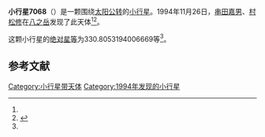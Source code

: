 {{Infobox planet
| bgcolour = #FFFFC0
| name = 7068 Minowa
| symbol = 
| image = 
| caption = 
| discovery = yes
| discovery_ref = 
| discoverer = [[串田嘉男|串田嘉男]]、[[村松修|村松修]]
| discovery_site = [[八之岳|八之岳]] 
| discovered = 1994年11月26日
| designations = yes
| mp_name = 
| named_after = 
| alt_names = 1994 WD1/ 1976 GL6 / 1982 BO9 / 1992 BW5
| mp_category = [[主带小行星|主带小行星]]
| orbit_ref = <ref name="a">[http://ssd.jpl.nasa.gov/sbdb.cgi?sstr=7068 7068 Minowa] {{Wayback|url=http://ssd.jpl.nasa.gov/sbdb.cgi?sstr=7068 |date=20210826011232 }}，小行星數據庫瀏覽器（JPL Small-Body Database Browser）－[[美国国家航空航天局|美国国家航空航天局]]喷气推进实验室</ref>
| epoch = 2456400.5 (2013年4月18日更新)
| aphelion = {{convert|2.414532232254682|AU|km|3|abbr=on|lk=out}}
| perihelion = {{convert|2.025583685302554|AU|km|3|abbr=on}}
| semimajor = {{convert|2.220057958778618|AU|km|3|abbr=on}}
| eccentricity = 0.087598737
| period = 1208.216871 [[日|日]]<br />3.31[[儒略年|儒略年]]
| avg_speed = 
| inclination = 6.284261675012085
| asc_node = 104.1212961502957
| mean_anomaly = 
| arg_peri = 330.8053194006669
| satellites = 
| physical_characteristics = yes
| dimensions = 
| mass = 
| density = 
| surface_grav = 
| escape_velocity = 
| sidereal_day = 
| axial_tilt = 
| pole_ecliptic_lat = 
| pole_ecliptic_lon = 
| albedo = 
| temperatures= 
| temp_name1 = 
| mean_temp_1 = 
| max_temp_1 = 
| temp_name2 = 
| max_temp_2 = 
| spectral_type = 
| abs_magnitude = 330.8053194006669
}}

'''小行星7068'''（{{lang-en|7068 Minowa}}）是一颗围绕[[太阳|太阳]][[公转|公转]]的[[小行星|小行星]]。1994年11月26日，[[串田嘉男|串田嘉男]]、[[村松修|村松修]]在[[八之岳|八之岳]]发现了此天体<ref name="a" /><ref>{{cite news|title=小行星列表|url=http://cfa-www.harvard.edu/iau/lists/NumberedMPs.txt|accessdate=2013-07-08|newspaper=哈佛大学|archive-date=2008-05-17|archive-url=https://web.archive.org/web/20080517010638/http://cfa-www.harvard.edu/iau/lists/NumberedMPs.txt|dead-url=no}}</ref>。

这颗小行星的[[绝对星等|绝对星等]]为330.8053194006669等<ref name="a" />。

==参考文献==
{{reflist}}
{{Minor Planet Number|[[小行星7067|小行星7067]]|[[小行星7069|小行星7069]]}}

{{小天体}}

[[Category:小行星带天体|Category:小行星带天体]]
[[Category:1994年发现的小行星|Category:1994年发现的小行星]]

{{asteroid-stub}}